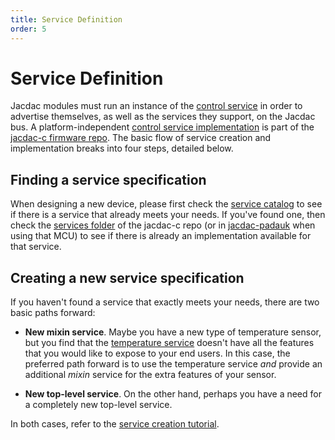 ```yaml
---
title: Service Definition
order: 5
---
```


# Service Definition

Jacdac modules must run an instance of the [control service](/services/control) in order to
advertise themselves, as well as the services they support, on the Jacdac bus. A platform-independent
[control service implementation](https://github.com/jacdac/jacdac-c/blob/main/source/jd_control.c) 
is part of the [jacdac-c firmware repo](https://github.com/jacdac/jacdac-c). The basic flow of service 
creation and implementation breaks into four steps, detailed below.

## Finding a service specification

When designing a new device, please first check the [service catalog](/services) to see if there is
a service that already meets your needs.  If you've found one, then check the
[services folder](https://github.com/jacdac/jacdac-c/tree/main/services) of the jacdac-c repo
(or in [jacdac-padauk](https://github.com/jacdac/jacdac-padauk/tree/main/services) when using that MCU)
to see if there is already an implementation available for that service. 

## Creating a new service specification

If you haven't found a service that exactly meets your needs, there are two basic 
paths forward: 

* **New mixin service**. Maybe you have a new type of temperature sensor, but you find that
the [temperature service](/services/temperature/) doesn't have all the features
that you would like to expose to your end users. In this case, the preferred path forward is 
to use the temperature service *and* provide an additional *mixin* service for the extra
features of your sensor.

* **New top-level service**. On the other hand, perhaps you have a need for a completely
new top-level service. 

In both cases, refer to the [service creation tutorial](/ddk/services/service-creation/).
